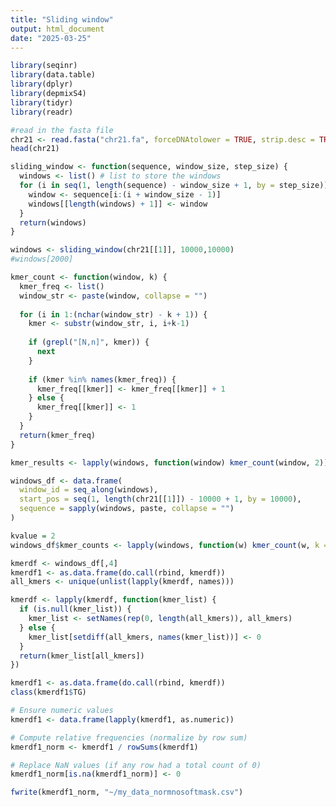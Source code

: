 ```yaml
---
title: "Sliding window"
output: html_document
date: "2025-03-25"
---
```


```r
library(seqinr)
library(data.table)
library(dplyr)
library(depmixS4)
library(tidyr)
library(readr)

```
```r
#read in the fasta file
chr21 <- read.fasta("chr21.fa", forceDNAtolower = TRUE, strip.desc = TRUE)
head(chr21)
```
```r
sliding_window <- function(sequence, window_size, step_size) {
  windows <- list() # list to store the windows
  for (i in seq(1, length(sequence) - window_size + 1, by = step_size)) {
    window <- sequence[i:(i + window_size - 1)]
    windows[[length(windows) + 1]] <- window
  }
  return(windows)
}
```
```r
windows <- sliding_window(chr21[[1]], 10000,10000)
#windows[2000]
```
```r
kmer_count <- function(window, k) {
  kmer_freq <- list()
  window_str <- paste(window, collapse = "")
  
  for (i in 1:(nchar(window_str) - k + 1)) {
    kmer <- substr(window_str, i, i+k-1)
    
    if (grepl("[N,n]", kmer)) {
      next
    }
    
    if (kmer %in% names(kmer_freq)) {
      kmer_freq[[kmer]] <- kmer_freq[[kmer]] + 1
    } else {
      kmer_freq[[kmer]] <- 1
    }
  }
  return(kmer_freq)
}
```

```r
kmer_results <- lapply(windows, function(window) kmer_count(window, 2))
```

```r
windows_df <- data.frame(
  window_id = seq_along(windows),
  start_pos = seq(1, length(chr21[[1]]) - 10000 + 1, by = 10000),
  sequence = sapply(windows, paste, collapse = "")
)

kvalue = 2
windows_df$kmer_counts <- lapply(windows, function(w) kmer_count(w, k = kvalue))
```

```r
kmerdf <- windows_df[,4]
kmerdf1 <- as.data.frame(do.call(rbind, kmerdf))
all_kmers <- unique(unlist(lapply(kmerdf, names))) 
```

```r
kmerdf <- lapply(kmerdf, function(kmer_list) {
  if (is.null(kmer_list)) {
    kmer_list <- setNames(rep(0, length(all_kmers)), all_kmers)
  } else {
    kmer_list[setdiff(all_kmers, names(kmer_list))] <- 0
  }
  return(kmer_list[all_kmers])
})
```

```r
kmerdf1 <- as.data.frame(do.call(rbind, kmerdf))
class(kmerdf1$TG)
```
```r
# Ensure numeric values
kmerdf1 <- data.frame(lapply(kmerdf1, as.numeric))

# Compute relative frequencies (normalize by row sum)
kmerdf1_norm <- kmerdf1 / rowSums(kmerdf1)

# Replace NaN values (if any row had a total count of 0)
kmerdf1_norm[is.na(kmerdf1_norm)] <- 0
```



```r
fwrite(kmerdf1_norm, "~/my_data_normnosoftmask.csv") 
```



